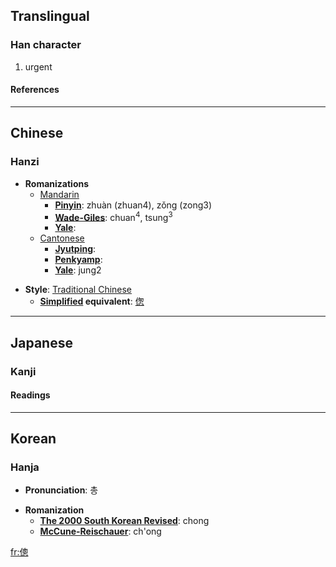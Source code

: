 {{see|偬}}

==Translingual==
===Han character===
{{Han char|rad=人|as=11|sn=13|four=2723<sub>2</sub>|canj=人竹田心 (OHWP)}}
# urgent
====References====
{{Han ref|kx=0114.150|dkj=01011|dj=0242.230|hdz=10212.020|uh=50AF|ud=20655|bh=B6CD|bd=46797}}
----

==Chinese==
===Hanzi===


* '''Romanizations'''
** [[Mandarin]]
*** '''[[Pinyin]]''': zhuàn (zhuan4), zǒng (zong3)
*** '''[[Wade-Giles]]''': chuan<sup>4</sup>, tsung<sup>3</sup>
*** '''[[Yale]]''': 
**[[Cantonese]]
***'''[[Jyutping]]''':
***'''[[Penkyamp]]''': 
***'''[[Yale]]''': jung2

* '''Style''': [[Traditional Chinese]] 
** '''[[Simplified Chinese|Simplified]] equivalent''': [[偬]]


----
==Japanese==
===Kanji===
{{ja-kanji|grade=|rs=人11}}
====Readings====
{{ja-readings|on=[[そう]] (sō)|kun=[[くるしむ]] (kurushimu)}}


----
==Korean==
===Hanja===

* '''Pronunciation''': 총

* '''Romanization'''
** '''[[The 2000 South Korean Revised Romanization|The 2000 South Korean Revised]]''': chong
** '''[[McCune-Reischauer]]''': ch'ong


[[fr:傯]]